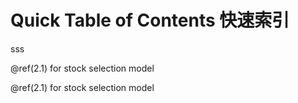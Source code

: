 # Quick Table of Contents 快速索引{-}  

sss


\@ref(2.1) for stock selection model

\@ref(2.1) for stock selection model
